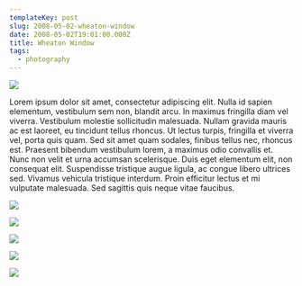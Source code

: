 ```yaml
---
templateKey: post
slug: 2008-05-02-wheaton-window
date: 2008-05-02T19:01:00.000Z
title: Wheaton Window
tags:
  - photography
---
```

![](../../static/assets/20070902-IMG_2185.jpg)

Lorem ipsum dolor sit amet, consectetur adipiscing elit. Nulla id sapien elementum, vestibulum sem non, blandit arcu. In maximus fringilla diam vel viverra. Vestibulum molestie sollicitudin malesuada. Nullam gravida mauris ac est laoreet, eu tincidunt tellus rhoncus. Ut lectus turpis, fringilla et viverra vel, porta quis quam. Sed sit amet quam sodales, finibus tellus nec, rhoncus est. Praesent bibendum vestibulum lorem, a maximus odio convallis et. Nunc non velit et urna accumsan scelerisque. Duis eget elementum elit, non consequat elit. Suspendisse tristique augue ligula, ac congue libero ultrices sed. Vivamus vehicula tristique interdum. Proin efficitur lectus et mi vulputate malesuada. Sed sagittis quis neque vitae faucibus.

![](../../static/assets/20070907-IMG_2208.jpg)

![](../../static/assets/20080502-IMG_2666.jpg)

![](../../static/assets/20071016-IMG_2414.jpg)

![](../../static/assets/20071014-IMG_2412.jpg)

![](../../static/assets/20071106-IMG_2436.jpg)
